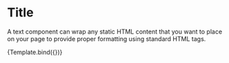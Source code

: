 
<Meta title="COMPONENTS/Text" component={Text} />


# Title

A text component can wrap any static HTML content that you want to place on your page to provide proper formatting  using standard HTML tags.

<Canvas>
    <Story
        name="Text"
        args={{
            children: "Lorem Ipsum is simply dummy text of the printing and typesetting industry. Lorem Ipsum has been the industry's standard dummy text ever since the 1500s, when an unknown printer took a galley of type and scrambled it to make a type specimen book. It has survived not only five centuries, but also the leap into electronic typesetting, remaining essentially unchanged. It was popularised in the 1960s with the release of Letraset sheets containing Lorem Ipsum passages, and more recently with desktop publishing software like Aldus PageMaker including versions of Lorem Ipsum.",
        }}
    >
        {Template.bind({})}
    </Story>
</Canvas>

<ArgsTable story="Text" />
